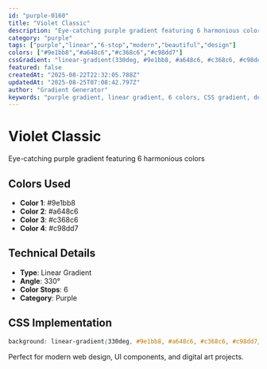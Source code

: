```yaml
---
id: "purple-0160"
title: "Violet Classic"
description: "Eye-catching purple gradient featuring 6 harmonious colors"
category: "purple"
tags: ["purple","linear","6-stop","modern","beautiful","design"]
colors: ["#9e1bb8","#a648c6","#c368c6","#c98dd7"]
cssGradient: "linear-gradient(330deg, #9e1bb8, #a648c6, #c368c6, #c98dd7)"
featured: false
createdAt: "2025-08-22T22:32:05.788Z"
updatedAt: "2025-08-25T07:08:42.797Z"
author: "Gradient Generator"
keywords: "purple gradient, linear gradient, 6 colors, CSS gradient, design, #9e1bb8, #a648c6, #c368c6, #c98dd7"
---
```


# Violet Classic

Eye-catching purple gradient featuring 6 harmonious colors

## Colors Used
- **Color 1**: #9e1bb8
- **Color 2**: #a648c6
- **Color 3**: #c368c6
- **Color 4**: #c98dd7

## Technical Details
- **Type**: Linear Gradient
- **Angle**: 330°
- **Color Stops**: 6
- **Category**: Purple

## CSS Implementation
```css
background: linear-gradient(330deg, #9e1bb8, #a648c6, #c368c6, #c98dd7);
```

Perfect for modern web design, UI components, and digital art projects.
